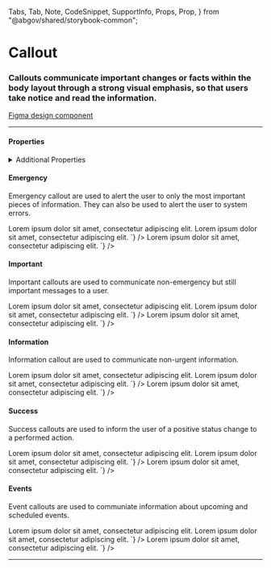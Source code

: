 <!--
title: Callout
-->
  Tabs,
  Tab,
  Note,
  CodeSnippet,
  SupportInfo,
  Props,
  Prop,
} from "@abgov/shared/storybook-common";

<Meta title="Components/Callout" />

# Callout

### Callouts communicate important changes or facts within the body layout through a strong visual emphasis, so that users take notice and read the information.

[Figma design component](https://www.figma.com/file/3pb2IK8s2QUqWieH79KdN7/Components---DIO-DS?node-id=434%3A14140)

---

#### Properties

<Props>
  <Prop
    name="type"
    type="information | important | emergency | success | event"
    required="true"
    description="Define the context and colour of the callout"
  />
  <Prop name="heading" type="string" description="Callout heading text" />
</Props>

<details>
  <summary>Additional Properties</summary>
  <Props showTabs={true}>
    <Prop
      name="mt"
      type="none | 3xs | 2xs | xs | s | m | l | xl | 2xl | 3xl | 4xl"
      defaultValue="none"
      description="Top margin"
    />
    <Prop
      name="mr"
      type="none | 3xs | 2xs | xs | s | m | l | xl | 2xl | 3xl | 4xl"
      defaultValue="none"
      description="Right margin"
    />
    <Prop
      name="mb"
      type="none | 3xs | 2xs | xs | s | m | l | xl | 2xl | 3xl | 4xl"
      defaultValue="none"
      description="Bottom margin"
    />
    <Prop
      name="ml"
      type="none | 3xs | 2xs | xs | s | m | l | xl | 2xl | 3xl | 4xl"
      defaultValue="none"
      description="Left margin"
    />
  </Props>
</details>

#### Emergency

Emergency callout are used to alert the user to only the most important pieces of information.
They can also be used to alert the user to system errors.

<Story name="Emergency">
  <GoACallout type="emergency" heading="Emergency callout">
    Lorem ipsum dolor sit amet, consectetur adipiscing elit.
  </GoACallout>
</Story>

<Tabs>
  <Tab label="Web Component" hidden={true}>
    <CodeSnippet
      lang="html"
      code={`
      <goa-callout type="emergency" heading="Emergency callout">
        Lorem ipsum dolor sit amet, consectetur adipiscing elit.
      </goa-callout>
    `}
    />
  </Tab>
  <Tab label="Angular">
    <CodeSnippet
      lang="html"
      code={`
      <goa-callout type="emergency" heading="Emergency callout">
        Lorem ipsum dolor sit amet, consectetur adipiscing elit.
      </goa-callout>
    `}
    />
  </Tab>
  <Tab label="React">
    <CodeSnippet
      lang="jsx"
      code={`
      <GoACallout type="emergency" heading="Emergency callout">
        Lorem ipsum dolor sit amet, consectetur adipiscing elit.
      </GoACallout>
    `}
    />
  </Tab>
</Tabs>

#### Important

Important callouts are used to communicate non-emergency but still important messages to a user.

<Story name="Important">
  <GoACallout type="important" heading="Important callout">
    Lorem ipsum dolor sit amet, consectetur adipiscing elit.
  </GoACallout>
</Story>

<Tabs>
  <Tab label="Web Component" hidden={true}>
    <CodeSnippet
      lang="html"
      code={`
      <goa-callout type="important" heading="Important callout">
        Lorem ipsum dolor sit amet, consectetur adipiscing elit.
      </goa-callout>
    `}
    />
  </Tab>
  <Tab label="Angular">
    <CodeSnippet
      lang="html"
      code={`
      <goa-callout type="important" heading="Important callout">
        Lorem ipsum dolor sit amet, consectetur adipiscing elit.
      </goa-callout>
    `}
    />
  </Tab>
  <Tab label="React">
    <CodeSnippet
      lang="jsx"
      code={`
      <GoACallout type="important" heading="Important callout">
        Lorem ipsum dolor sit amet, consectetur adipiscing elit.
      </GoACallout>
    `}
    />
  </Tab>
</Tabs>

#### Information

Information callout are used to communicate non-urgent information.

<Story name="Information">
  <GoACallout type="information" heading="Information callout">
    Lorem ipsum dolor sit amet, consectetur adipiscing elit.
  </GoACallout>
</Story>

<Tabs>
  <Tab label="Web Component" hidden={true}>
    <CodeSnippet
      lang="html"
      code={`
      <goa-callout type="information" heading="Information callout">
        Lorem ipsum dolor sit amet, consectetur adipiscing elit.
      </goa-callout>
    `}
    />
  </Tab>
  <Tab label="Angular">
    <CodeSnippet
      lang="html"
      code={`
      <goa-callout type="information" heading="Information callout">
        Lorem ipsum dolor sit amet, consectetur adipiscing elit.
      </goa-callout>
    `}
    />
  </Tab>
  <Tab label="React">
    <CodeSnippet
      lang="jsx"
      code={`
      <GoACallout type="information" heading="Information callout">
        Lorem ipsum dolor sit amet, consectetur adipiscing elit.
      </GoACallout>
    `}
    />
  </Tab>
</Tabs>

#### Success

Success callouts are used to inform the user of a positive status change to a performed action.

<Story name="Success">
  <GoACallout type="success" heading="Success callout">
    Lorem ipsum dolor sit amet, consectetur adipiscing elit.
  </GoACallout>
</Story>

<Tabs>
  <Tab label="Web Component" hidden={true}>
    <CodeSnippet
      lang="html"
      code={`
      <goa-callout type="success" heading="Success callout">
        Lorem ipsum dolor sit amet, consectetur adipiscing elit.
      </goa-callout>
    `}
    />
  </Tab>
  <Tab label="Angular">
    <CodeSnippet
      lang="html"
      code={`
      <goa-callout type="success" heading="Success callout">
        Lorem ipsum dolor sit amet, consectetur adipiscing elit.
      </goa-callout>
    `}
    />
  </Tab>
  <Tab label="React">
    <CodeSnippet
      lang="jsx"
      code={`
      <GoACallout type="success" heading="Success callout">
        Lorem ipsum dolor sit amet, consectetur adipiscing elit.
      </GoACallout>
    `}
    />
  </Tab>
</Tabs>

#### Events

Event callouts are used to communiate information about upcoming and scheduled events.

<Story name="Events">
  <GoACallout type="event" heading="Event callout">
    Lorem ipsum dolor sit amet, consectetur adipiscing elit.
  </GoACallout>
</Story>

<Tabs>
  <Tab label="Web Component" hidden={true}>
    <CodeSnippet
      lang="html"
      code={`
      <goa-callout type="event" heading="Event callout">
        Lorem ipsum dolor sit amet, consectetur adipiscing elit.
      </goa-callout>
    `}
    />
  </Tab>
  <Tab label="Angular">
    <CodeSnippet
      lang="html"
      code={`
      <goa-callout type="event" heading="Event callout">
        Lorem ipsum dolor sit amet, consectetur adipiscing elit.
      </goa-callout>
    `}
    />
  </Tab>
  <Tab label="React">
    <CodeSnippet
      lang="jsx"
      code={`
      <GoACallout type="event" heading="Event callout">
        Lorem ipsum dolor sit amet, consectetur adipiscing elit.
      </GoACallout>
    `}
    />
  </Tab>
</Tabs>

---

<SupportInfo />
